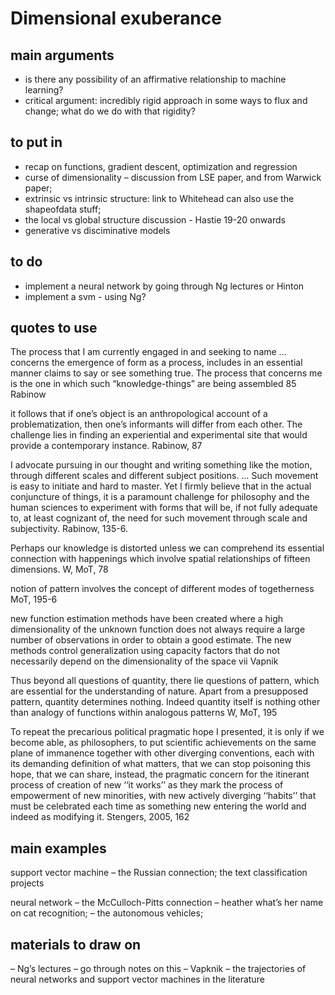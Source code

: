 # Dimensional exuberance

## main arguments

- is there any possibility of an affirmative relationship to machine learning?
- critical argument: incredibly rigid approach in some ways to flux and change; what do we do with that rigidity?

## to put in
- recap on functions, gradient descent, optimization and regression
- curse of dimensionality -- discussion from LSE paper, and from Warwick paper;
- extrinsic vs intrinsic structure: link to Whitehead can also use the shapeofdata stuff;
- the local vs global structure discussion - Hastie 19-20 onwards
- generative vs disciminative models

## to do 
- implement a neural network by going through Ng lectures or Hinton
- implement a svm - using Ng?

## quotes to use

The process that I am currently engaged in and seeking to name  ... concerns the emergence of form as a process, includes in an essential manner claims to say or see something true. The process that concerns me is the one in which such "knowledge-things" are being assembled 85 Rabinow

it follows that if one's object is an anthropological account of a problematization, then one's informants will differ from each other. The challenge lies in finding an experiential and experimental site that would provide a contemporary instance. Rabinow, 87

I advocate pursuing in our thought and writing something like the motion, through different scales and different subject positions. ... Such movement is easy to initiate and hard to master. Yet I firmly believe that in the actual conjuncture of things, it is a paramount challenge for philosophy and the human sciences to experiment with forms that will be, if not fully adequate to, at least cognizant of, the need for such movement through scale and subjectivity. Rabinow, 135-6.

Perhaps our knowledge is distorted unless we can comprehend its essential connection with happenings which involve spatial relationships of fifteen dimensions. W, MoT, 78

notion of pattern involves the concept of different modes of togetherness MoT, 195-6

new function estimation methods have been created where a high dimensionality of the unknown function does not always require a large number of observations in order to obtain a good estimate. The new methods control generalization using capacity factors that do not necessarily depend on the dimensionality of the space vii Vapnik

Thus beyond all questions of quantity, there lie questions of pattern, which are essential for the understanding of nature. Apart from a presupposed pattern, quantity determines nothing. Indeed quantity itself is nothing other than analogy of functions within analogous patterns W, MoT, 195

To repeat the precarious political pragmatic hope I presented, it is only if we become able, as philosophers, to put scientific achievements on the same plane of immanence together with other diverging conventions, each with its demanding definition of what matters, that we can stop poisoning this hope, that we can share, instead, the pragmatic concern for the itinerant process of creation of new ‘‘it works’’ as they mark the process of empowerment of new minorities, with new actively diverging ‘‘habits’’ that must be celebrated each time as something new entering the world and indeed as modifying it. Stengers, 2005, 162

## main examples

support vector machine -- the Russian connection; the text classification projects

neural  network -- the McCulloch-Pitts connection -- heather what's her name on cat recognition; -- the autonomous vehicles; 

## materials to draw on 
-- Ng's lectures  -- go through notes on this
-- Vapknik
-- the trajectories of neural networks and support vector machines in the literature

```r
```
